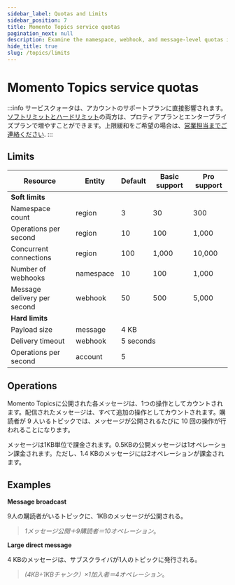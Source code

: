 ```yaml
---
sidebar_label: Quotas and Limits
sidebar_position: 7
title: Momento Topics service quotas
pagination_next: null
description: Examine the namespace, webhook, and message-level quotas in place with Momento Topics and discover the default and tunable values for your workload based on your support plan.
hide_title: true
slug: /topics/limits
---
```

# Momento Topics service quotas

:::info
サービスクォータは、アカウントのサポートプランに直接影響されます。<ins>ソフトリミットとハードリミット</ins>の両方は、プロティアプランとエンタープライズプランで増やすことができます。上限緩和をご希望の場合は、[営業担当までご連絡ください](https://www.gomomento.com/contact-us).
:::

## Limits

<table className="customTable">
  <thead>
    <tr>
      <th>Resource</th>
      <th>Entity</th>
      <th>Default</th>
      <th>Basic support</th>
      <th>Pro support</th>
    </tr>
  </thead>
  <tbody>
    <tr className="highlightRow">
      <td colspan="5"><strong>Soft limits</strong></td>
    </tr>
    <tr>
      <td>Namespace count</td>
      <td>region</td>
      <td>3</td>
      <td>30</td>
      <td>300</td>
    </tr>
    <tr>
      <td>Operations per second</td>
      <td>region</td>
      <td>10</td>
      <td>100</td>
      <td>1,000</td>
    </tr>
    <tr>
      <td>Concurrent connections</td>
      <td>region</td>
      <td>100</td>
      <td>1,000</td>
      <td>10,000</td>
    </tr>
    <tr>
      <td>Number of webhooks</td>
      <td>namespace</td>
      <td>10</td>
      <td>100</td>
      <td>1,000</td>
    </tr>
    <tr>
      <td>Message delivery per second</td>
      <td>webhook</td>
      <td>50</td>
      <td>500</td>
      <td>5,000</td>
    </tr>
    <tr className="highlightRow">
      <td colspan="5"><strong>Hard limits</strong></td>
    </tr>
    <tr>
      <td>Payload size</td>
      <td>message</td>
      <td colspan="3">4 KB</td>
    </tr>
    <tr>
      <td>Delivery timeout</td>
      <td>webhook</td>
      <td colspan="3">5 seconds</td>
    </tr>
    <tr>
      <td>Operations per second</td>
      <td>account</td>
      <td colspan="3">5</td>
    </tr>
  </tbody>
</table>

## Operations

Momento Topicsに公開された各メッセージは、1つの操作としてカウントされます。配信されたメッセージは、すべて追加の操作としてカウントされます。購読者が 9 人いるトピックでは、メッセージが公開されるたびに 10 回の操作が行われることになります。

メッセージは1KB単位で課金されます。0.5KBの公開メッセージは1オペレーション課金されます。ただし、1.4 KBのメッセージには2オペレーションが課金されます。

## Examples

**Message broadcast**

9人の購読者がいるトピックに、1KBのメッセージが公開される。

> *1メッセージ公開＋9購読者＝10オペレーション*。

**Large direct message**

4 KBのメッセージは、サブスクライバが1人のトピックに発行される。

> *(4KB÷1KBチャンク）×1加入者＝4オペレーション*。
